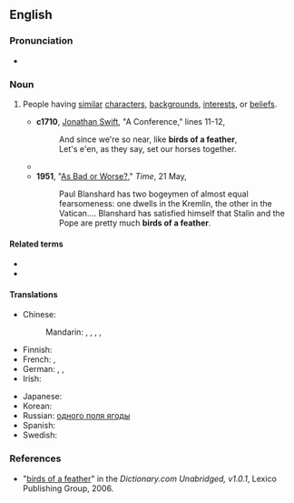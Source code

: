 ==English==

===Pronunciation===
* {{audio|en|en-au-birds of a feather.ogg|Audio (AU)}}

===Noun===
{{en-plural noun}}

# {{lb|en|idiomatic}} People having [[similar]] [[character]]s, [[background]]s, [[interest]]s, or [[belief]]s.
#* '''c1710''', [[w:Jonathan_Swift|Jonathan Swift]], "A Conference," lines 11-12,
#*: And since we're so near, like '''birds of a feather''',
#*: Let's e'en, as they say, set our horses together.
#* {{quote-text|en|year=1876|author=[[w:Anthony_Trollope|Anthony Trollope]]|title=The Prime Minister|chapter=51|passage='''Birds of a feather''' do fall out sometimes.}}
#* '''1951''', "[http://www.time.com/time/magazine/article/0,9171,859236,00.html As Bad or Worse?]," ''Time'', 21 May,
#*: Paul Blanshard has two bogeymen of almost equal fearsomeness: one dwells in the Kremlin, the other in the Vatican.... Blanshard has satisfied himself that Stalin and the Pope are pretty much '''birds of a feather'''.

====Related terms====
* {{l|en|birds of a feather flock together}}
* {{l|en|birds-of-a-feather session}}

====Translations====
{{trans-top|people having similar characters}}
* Chinese:
*: Mandarin: {{qualifier|people of the same kind}} {{t|cmn|[[同類]][[的]][[人]]|sc=Hani}}, {{t|cmn|[[同类]][[的]][[人]]|tr=tónglèi de rén|sc=Hani}}, {{qualifier|"one hill's badgers"; derogatory}} {{t+|cmn|一丘之貉|tr=yīqiūzhīhé|sc=Hani}}, {{qualifier|"goods of the same road"; colloquial}} {{t+|cmn|一路貨|sc=Hani}}, {{t+|cmn|一路货|tr=yīlùhuò|sc=Hani}}
* Finnish: {{t|fi|samanlaiset}}
* French: {{t+|fr|bonnet blanc, blanc bonnet}}, {{t+|fr|kif-kif}}
* German: {{t|de|Leute vom gleichen Schlag|p}}, {{t+|de|Gleichgesinnte|p}}, {{t|de|aus demselben Holz geschnitzt}}
* Irish: {{t|ga|bráithre aon cheirde|m-p}}
{{trans-mid}}
* Japanese: {{t+|ja|同類|tr=どうるい, dōrui|sc=Jpan}}
* Korean: {{t|ko|동류|tr=[[同類]], dongnyu}}
* Russian: {{qualifier|"berries from the same field"}} [[одного поля ягоды]]
* Spanish: {{t+|es|Dios los cría y ellos se juntan}}
* Swedish: {{t+|sv|lika barn leka bäst|alt=lika barn}}
{{trans-bottom}}

===References===
* "[http://dictionary.reference.com/search?r=2&q=birds%20of%20a%20feather birds of a feather]" in the ''Dictionary.com Unabridged, v1.0.1'', Lexico Publishing Group, 2006.